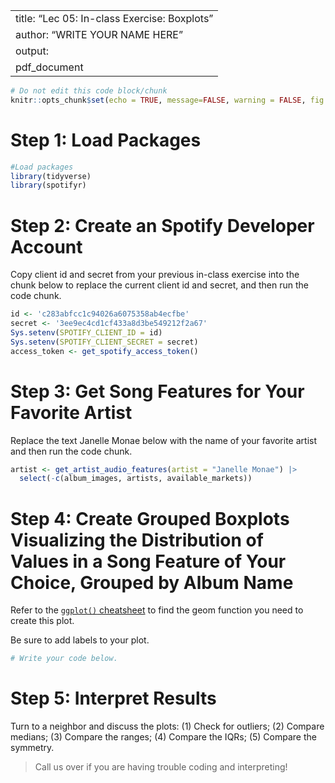 
---
title: "Lec 05: In-class Exercise: Boxplots"
author: "WRITE YOUR NAME HERE"
output:
  pdf_document
---

```r
# Do not edit this code block/chunk
knitr::opts_chunk$set(echo = TRUE, message=FALSE, warning = FALSE, fig.width = 16/2, fig.height = 9/2)
```

# Step 1: Load Packages

```r
#Load packages
library(tidyverse)
library(spotifyr)
```

# Step 2: Create an Spotify Developer Account

Copy client id and secret from your previous in-class exercise into the chunk below to replace the current client id and secret, and then run the code chunk.

```r
id <- 'c283abfcc1c94026a6075358ab4ecfbe'
secret <- '3ee9ec4cd1cf433a8d3be549212f2a67'
Sys.setenv(SPOTIFY_CLIENT_ID = id)
Sys.setenv(SPOTIFY_CLIENT_SECRET = secret)
access_token <- get_spotify_access_token()
```

# Step 3: Get Song Features for Your Favorite Artist

Replace the text Janelle Monae below with the name of your favorite artist and then run the code chunk. 

```r
artist <- get_artist_audio_features(artist = "Janelle Monae") |>
  select(-c(album_images, artists, available_markets))
```

# Step 4: Create Grouped Boxplots Visualizing the Distribution of Values in a Song Feature of Your Choice, Grouped by Album Name

Refer to the [`ggplot()` cheatsheet](https://github.com/rstudio/cheatsheets/blob/main/data-visualization-2.1.pdf) to find the geom function you need to create this plot. 

Be sure to add labels to your plot. 

```r
# Write your code below.

```

# Step 5: Interpret Results

Turn to a neighbor and discuss the plots: (1) Check for outliers; (2) Compare medians; (3) Compare the ranges; (4) Compare the IQRs; (5) Compare the symmetry. 

> Call us over if you are having trouble coding and interpreting!
